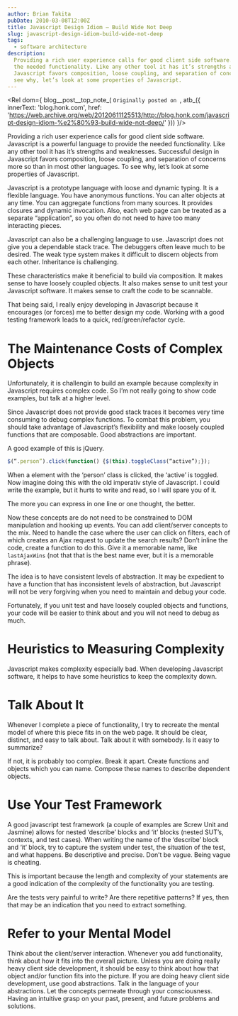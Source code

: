 ```yaml
---
author: Brian Takita
pubDate: 2010-03-08T12:00Z
title: Javascript Design Idiom – Build Wide Not Deep
slug: javascript-design-idiom-build-wide-not-deep
tags:
  - software architecture
description:
  Providing a rich user experience calls for good client side software. Javascript is a powerful language to provide
  the needed functionality. Like any other tool it has it’s strengths and weaknesses. Successful design in
  Javascript favors composition, loose coupling, and separation of concerns more so than in most other languages. To
  see why, let’s look at some properties of Javascript.
---
```


<Rel dom={
	blog__post__top_note_(
		`Originally posted on `,
		atb_({
			innerText: 'blog.honk.com',
			href: 'https://web.archive.org/web/20120611125513/http://blog.honk.com/javascript-design-idiom-%e2%80%93-build-wide-not-deep/'
		}))
}/>

Providing a rich user experience calls for good client side software. Javascript is a powerful language to provide
the needed functionality. Like any other tool it has it’s strengths and weaknesses. Successful design in Javascript
favors composition, loose coupling, and separation of concerns more so than in most other languages. To see why,
let’s look at some properties of Javascript.

Javascript is a prototype language with loose and dynamic typing. It is a flexible language. You have anonymous
functions. You can alter objects at any time. You can aggregate functions from many sources. It provides closures
and dynamic invocation. Also, each web page can be treated as a separate “application”, so you often do not need to
have too many interacting pieces.

Javascript can also be a challenging language to use. Javascript does not give you a dependable stack trace. The
debuggers often leave much to be desired. The weak type system makes it difficult to discern objects from each other.
Inheritance is challenging.

These characteristics make it beneficial to build via composition. It makes sense to have loosely coupled objects.
It also makes sense to unit test your Javascript software. It makes sense to craft the code to be scannable.

That being said, I really enjoy developing in Javascript because it encourages (or forces) me to better design my
code. Working with a good testing framework leads to a quick, red/green/refactor cycle.

# The Maintenance Costs of Complex Objects

Unfortunately, it is challengin to build an example because complexity in Javascript requires complex code. So I’m
not really going to show code examples, but talk at a higher level.

Since Javascript does not provide good stack traces it becomes very time consuming to debug complex functions. To
combat this problem, you should take advantage of Javascript’s flexibility and make loosely coupled functions that
are composable. Good abstractions are important.

A good example of this is jQuery.

```js
$(“.person”).click(function() {$(this).toggleClass(“active”);});
```

When a  element with the ‘person’ class is clicked, the ‘active’ is toggled. Now imagine doing this with the old
imperativ  style of Javascript. I could write the example, but it hurts to write and read, so I will spare you of it.

The more you can express in one line or one thought, the better.

Now these concepts are do not need to be constrained to DOM manipulation and hooking up events. You can add
client/server concepts to the mix. Need to handle the case where the user can click on filters, each of which
creates an Ajax request to update the search results? Don’t inline the code, create a function to do this. Give it a
memorable name, like `lastAjaxWins` (not that that is the best name ever, but it is a memorable phrase).

The idea is to have consistent levels of abstraction. It may be expedient to have a function that has inconsistent
levels of abstraction, but Javascript will not be very forgiving when you need to maintain and debug your code.

Fortunately, if you unit test and have loosely coupled objects and functions, your code will be easier to think
about and you will not need to debug as much.

# Heuristics to Measuring Complexity

Javascript makes complexity especially bad. When developing Javascript software, it helps to have some heuristics to
keep the complexity down.

# Talk About It

Whenever I complete a piece of functionality, I try to recreate the mental model of where this piece fits in on the
web page. It should be clear, distinct, and easy to talk about. Talk about it with somebody. Is it easy to summarize?

If not, it is probably too complex. Break it apart. Create functions and objects which you can name. Compose these
names to describe dependent objects.

# Use Your Test Framework

A good javascript test framework (a couple of examples are Screw Unit and Jasmine) allows for nested ‘describe’
blocks and ‘it’ blocks (nested SUT’s, contexts, and test cases). When writing the name of the ‘describe’ block and
‘it’ block, try to capture the system under test, the situation of the test, and what happens. Be descriptive and
precise. Don’t be vague. Being vague is cheating.

This is important because the length and complexity of your statements are a good indication of the complexity of
the functionality you are testing.

Are the tests very painful to write? Are there repetitive patterns? If yes, then that may be an indication that you
need to extract something.

# Refer to your Mental Model

Think about the client/server interaction. Whenever you add functionality, think about how it fits into the overall
picture. Unless you are doing really heavy client side development, it should be easy to think about how that object
and/or function fits into the picture. If you are doing heavy client side development, use good abstractions. Talk
in the language of your abstractions. Let the concepts permeate through your consciousness. Having an intuitive
grasp on your past, present, and future problems and solutions.
